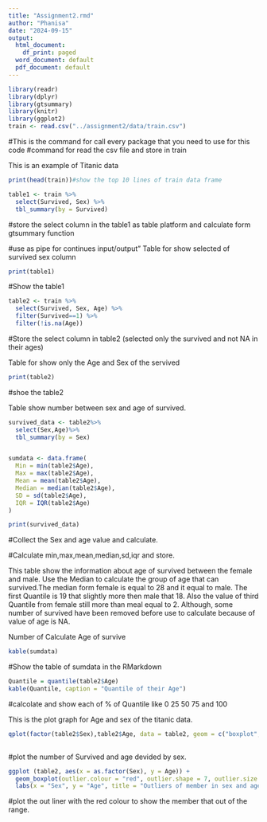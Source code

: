 ```yaml
---
title: "Assignment2.rmd"
author: "Phanisa"
date: "2024-09-15"
output:
  html_document:
    df_print: paged
  word_document: default
  pdf_document: default
---
```



```r
library(readr)
library(dplyr)
library(gtsummary)
library(knitr)
library(ggplot2)
train <- read.csv("../assignment2/data/train.csv")


```
#This is the command for call every package that you need to use for this code
#command for read the csv file and store in train


This is an example of Titanic data
```r
print(head(train))#show the top 10 lines of train data frame

```


```r
table1 <- train %>%
  select(Survived, Sex) %>%
  tbl_summary(by = Survived)

```
#store the select column in the table1 as table platform and calculate form gtsummary function

#use as pipe for continues input/output"
Table for show selected of survived sex column
```r
print(table1)

```
#Show the table1


  
```r
table2 <- train %>%
  select(Survived, Sex, Age) %>%
  filter(Survived==1) %>%
  filter(!is.na(Age))


```
#Store the select column in table2 (selected only the survived and not NA in their ages)

Table for show only the Age and Sex of the servived
```r
print(table2)

```
#shoe the table2

Table show number between sex and age of survived.
```r
survived_data <- table2%>%
  select(Sex,Age)%>%
  tbl_summary(by = Sex)


sumdata <- data.frame(
  Min = min(table2$Age),
  Max = max(table2$Age),
  Mean = mean(table2$Age),
  Median = median(table2$Age),
  SD = sd(table2$Age),
  IQR = IQR(table2$Age)
)

print(survived_data)

```
#Collect the Sex and age value and calculate.

#Calculate min,max,mean,median,sd,iqr and store.


This table show the information about age of survived between the female and male. Use the Median to calculate the group of age that can survived.The median form female is equal to 28 and it equal to male. The first Quantile is 19 that slightly more then male that 18. Also the value of third Quantile from female still more than meal equal to 2. Although, some number of survived have been removed before use to calculate because of value of age is NA.

Number of Calculate Age of survive
```r
kable(sumdata)

```
#Show the table of sumdata in the RMarkdown

```r

Quantile = quantile(table2$Age)
kable(Quantile, caption = "Quantile of their Age")

```
#calcolate and show each of % of Quantile like 0 25 50 75 and 100


This is the plot graph for Age and sex of the titanic data.
```r
qplot(factor(table2$Sex),table2$Age, data = table2, geom = c("boxplot","jitter"), fill =Sex, main= "graph", xlab = "sex" ,ylab = "age")
      
```
#plot the number of Survived and age devided by sex.
```r
ggplot (table2, aes(x = as.factor(Sex), y = Age)) +
  geom_boxplot(outlier.colour = "red", outlier.shape = 7, outlier.size = 2) +
  labs(x = "Sex", y = "Age", title = "Outliers of member in sex and age bloxplot")

```



#plot the out liner with the red colour to show the member that out of the range.

